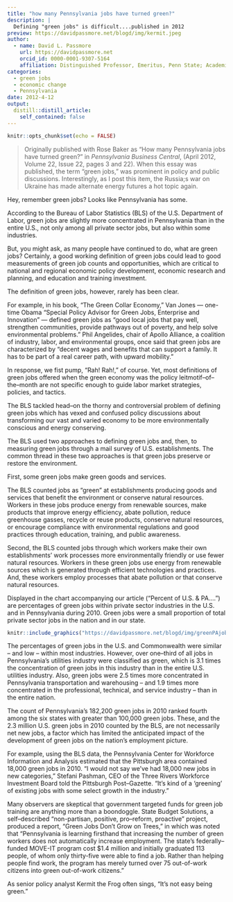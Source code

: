 ```yaml
---
title: "how many Pennsylvania jobs have turned green?"
description: |
  Defining "green jobs" is difficult....published in 2012
preview: https://davidpassmore.net/blogd/img/kermit.jpeg
author:
  - name: David L. Passmore
    url: https://davidpassmore.net
    orcid_id: 0000-0001-9307-5164
    affiliation: Distinguished Professor, Emeritus, Penn State; Academic Visitor, University of Pittsburgh
categories:
  - green jobs
  - economic change
  - Pennsylvania
date: 2012-4-12
output:
  distill::distill_article:
    self_contained: false
---
```



```r
knitr::opts_chunk$set(echo = FALSE)
```

>Originally published with Rose Baker as "How many Pennsylvania jobs have turned green?" in *Pennsylvania Business Central*, (April 2012, Volume 22, Issue 22, pages 3 and 22). When this essay was published, the term "green jobs," was prominent in policy and public discussions. Interestingly, as I post this item, the Russia;s war on Ukraine has made alternate energy futures a hot topic again. 

Hey, remember green jobs? Looks like Pennsylvania has some.

According to the Bureau of Labor Statistics (BLS) of the U.S. Department of Labor, green jobs are slightly more concentrated in Pennsylvania than in the entire U.S., not only among all private sector jobs, but also within some industries.

But, you might ask, as many people have continued to do, what are green jobs? 
Certainly, a good working definition of green jobs could lead to good measurements of green job counts and opportunities, which are critical to national and regional economic policy development, economic research and planning, and education and training investment.

The definition of green jobs, however, rarely has been clear. 

For example, in his book, “The Green Collar Economy,” Van Jones — one-time Obama “Special Policy Advisor for Green Jobs, Enterprise and Innovation” — defined green jobs as “good local jobs that pay well, strengthen communities, provide pathways out of poverty, and help solve environmental problems.” Phil Angelides, chair of Apollo Alliance, a coalition of industry, labor, and environmental groups, once said that green jobs are characterized by “decent wages and benefits that can support a family. It has to be part of a real career path, with upward mobility.”

In response, we fist pump, “Rah! Rah!,” of course. Yet, most definitions of green jobs offered when the green economy was the policy leitmotif–of–the–month are not specific enough to guide labor market strategies, policies, and tactics. 

The BLS tackled head–on the thorny and controversial problem of defining green jobs which has vexed and confused policy discussions about transforming our vast and varied economy to be more environmentally conscious and energy conserving. 

The BLS used two approaches to defining green jobs and, then, to measuring green jobs through a mail survey of U.S. establishments. The common thread in these two approaches is that green jobs preserve or restore the environment. 

First, some green jobs make green goods and services.

The BLS counted jobs as “green” at establishments producing goods and services that benefit the environment or conserve natural resources. Workers in these jobs produce energy from renewable sources, make products that improve energy efficiency, abate pollution, reduce greenhouse gasses, recycle or reuse products, conserve natural resources, or encourage compliance with environmental regulations and good practices through education, training, and public awareness.

Second, the BLS counted jobs through which workers make their own establishments’ work processes more environmentally friendly or use fewer natural resources. Workers in these green jobs use energy from renewable sources which is generated through efficient technologies and practices. And, these workers employ processes that abate pollution or that conserve natural resources.

Displayed in the chart accompanying our article (“Percent of U.S. & PA....”) are percentages of green jobs within private sector industries in the U.S. and in Pennsylvania during 2010. Green jobs were a small proportion of total private sector jobs in the nation and in our state. 

```r
knitr::include_graphics("https://davidpassmore.net/blogd/img/greenPAjobs.png")
```

The percentages of green jobs in the U.S. and Commonwealth were similar -- and low -- within most industries. However, over one–third of all jobs in Pennsylvania’s utilities industry were classified as green, which is 3.1 times the concentration of green jobs in this industry than in the entire U.S. utilities industry. Also, green jobs were 2.5 times more concentrated in Pennsylvania transportation and warehousing -- and 1.9 times more concentrated in the professional, technical, and service industry -- than in the entire nation. 

The count of Pennsylvania’s 182,200 green jobs in 2010 ranked fourth among the six states with greater than 100,000 green jobs. These, and the 2.3 million U.S. green jobs in 2010 counted by the BLS, are not necessarily net new jobs, a factor which has limited the anticipated impact of the development of green jobs on the nation’s employment picture.

For example, using the BLS data, the Pennsylvania Center for Workforce Information and Analysis estimated that the Pittsburgh area contained 18,000 green jobs in 2010. “I would not say we’ve had 18,000 new jobs in new categories,” Stefani Pashman, CEO of the Three Rivers Workforce Investment Board told the Pittsburgh Post–Gazette. “It's kind of a ‘greening’ of existing jobs with some select growth in the industry.” 

Many observers are skeptical that government targeted funds for green job training are anything more than a boondoggle. State Budget Solutions, a self–described “non-partisan, positive, pro–reform, proactive” project, produced a report, “Green Jobs Don’t Grow on Trees,” in which was noted that “Pennsylvania is learning firsthand that increasing the number of green workers does not automatically increase employment. The state’s federally–funded MOVE-IT program cost $1.4 million and initially graduated 113 people, of whom only thirty-five were able to find a job. Rather than helping people find work, the program has merely turned over 75 out-of-work citizens into green out-of-work citizens.”

As senior policy analyst Kermit the Frog often sings, “It’s not easy being green.”

